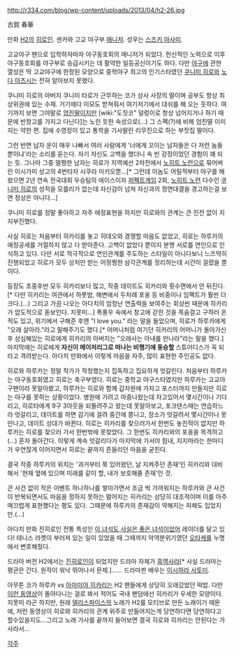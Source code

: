 http://r334.com/blog/wp-content/uploads/2013/04/h2-26.jpg

古賀 春華

만화 [[H2]]의 [[히로인]]. 센카와 고교 야구부 [[매니저]]. 성우는 [[스즈키 마사미]].

고교야구 팬으로 입학하자마자 야구동호회의 매니저가 되었다. 헌신적인 노력으로 이후 야구동호회를 야구부로 승급시키는 데 활약한 일등공신이기도 하다. 다만 [[야구]]에 관한 열성은 딱 고교야구에 한정된 모양으로 중학야구 최고의 인기스타였던 [[쿠니미 히로]]와 [[노다 아츠시]]는 전혀 알아보지 못했다.

쿠니미 히로의 아버지 쿠니미 타로가 근무하는 코가 상사 사장의 딸이며 공부도 항상 최상위권에 있는 수재. 거기에다 미모도 받쳐줘서 여기저기에서 대쉬를 해 오는 듯하다. 여기까지 보면 그야말로 [[엄친딸]]이지만 [wiki:"도짓코" 덜렁이로 항상 넘어지거나 하기 때문에 반창고를 가지고 다닌다]는 노린 듯한 속성으로(...) 그 스펙(?)에 비해 엄친딸 이미지는 약한 편. 집에 수영장이 있고 통학을 기사딸린 리무진으로 하는 부잣집 딸이다.

그런 반면 남자 운이 매우 나빠서 여러 사람에게 '너에게 꼬이는 남자들은 다 저런 놈들 뿐이냐'라는 소리를 듣는다. 자기 자신도 고백을 했더니 속 빈 강정이었던 경험이 꽤 되는 듯. 그나마 그중 멀쩡한 남자는 히로가 지역예선 2차전에서 [[노히트 노런]]으로 묶어버린 이시가미 상고의 4번타자 시쿠라 미키오뿐...[* 그런데 이놈도 어릴적부터 야구를 해왔으면 2년 연속 전국대회 우승팀의 에이스이자 [[퍼펙트게임]] 2회, [[노히트 노런]] 다수인 [[쿠니미 히로]]의 성적을 모를리가 없는데 자신감이 넘쳐 자신과의 정면대결을 경고하는걸 보면 정상은 아니다...]

쿠니미 히로를 정말 좋아하고 자주 애정표현을 하지만 히로와의 관계는 큰 진전 없이 지지부진했다.

사실 히로는 처음부터 히카리를 놓고 히데오와 경쟁할 마음도 없었고, 히로는 하루카의 애정공세를 거절하지 않고 다 받아준다. 고백이 없었다 뿐이지 분명 서로를 연인으로 인식하고 있다. 다만 서로 적극적으로 연인관계를 주도하는 스타일이 아니다보니 느즈막히 진행되었고 히로가 모두 상처만 받는 어정쩡한 삼각관계를 정리하는데 시간이 걸렸을 뿐이다.

등장도 초중후반 모두 히카리보다 많고, 작중 데이트도 히카리와 횟수면에서 안 뒤진다.[* 다만 히카리는 여관에서 하룻밤, 해변에서 두차례 포옹 등 비중이나 임팩트가 훨씬 더 크다.(...) 그리고 가끔 나오는 아다치의 엄청난 연출력을 보여주는 회상씬 때문에 히카리가 압도적으로 돋보인다. 지못미...] 폭풍우 속에서 창고에 갇힌 것을 목숨걸고 구하러 온 적도 있고, 위기에서 구해준 후엔 "I love you." 라는 말을 들었으며, 히로가 하루카에게 "오래 살아라."라고 말해주기도 했다.[* 어머니처럼 여기던 히카리의 어머니가 돌아가신 후 상심해있는 히로에게 히카리의 아버지는 "오래사는 아내를 만나라"라는 말을 했다.] 마지막에는 히로에게 '''자신이 메이저리그로 떠나는 비행기에 동승할''' 스튜어디스가 꼭 되라고 격려받는다. 아다치 만화에서 이렇게 마음을 자주, 많이 표현한 주인공도 없다.

히로와 하루카는 정말 작가가 작정했는지 집독하고 집요하게 엇갈린다. 처음부터 하루카는 야구동호회였고 히로는 축구부였다. 히로는 중학교 야구스타였지만 하루카는 고교야구팬이라 못알아봤고, 하루카는 히로와 함께 갑자원에 가자고 포스터까지 만들지만 히로는 야구를 못하는 상황이었다. 병원에 가려고 마중나왔는데 자고있어서 몇시간이나 기다리고, 히로타에게 9구 3아웃을 되돌려주고 왔는데 못알아보고, 포크댄스때는 연습하느라 엇갈리고, 데이트를 하면 감기에 걸려 중간에 쫑나고, 장소가 엇갈려서 몇시간이나 못만나고, 데이트 상대가 바뀐다. 히로는 히카리를 찾으러가서 한번도 놓친적이 없지만 하루카는 히로를 찾으러 가서 한번밖에 못찾았다. 그 한번도 히카리와의 포옹을 목격하고(...) 혼자 돌아간다. 이렇게 계속 엇갈리다가 마지막에 가서야 힘내, 지지마라는 한마디가 우연찮게 이어지면서 히로는 끝까지 흔들리던 마음을 굳힌다.

결국 작중 하루카의 위치는 '과거부터 쭉 있어왔던, 날 지켜주던 존재'인 히카리와 대비해서 '현재 옆에 있으며 미래를 같이 할, 내가 보호해줄 존재'인 것.

큰 사건 없이 작은 이벤트 하나하나를 쌓아가면서 조금 씩 가까워지는 하루카와 큰 사건이 반복되면서도 마음을 정하지 못하는 멀어지는 히카리는 상당히 대조적이며 이를 아주 매끄럽게 표현했다는 평도 있다. 그때문에 하루카의 존재감이 약해지는 피해도 입었지만.(...)

아다치 만화 진히로인 전통 특성인 [[이 녀석도 사실은 좋은 녀석이었어]] 레이더를 달고 있다! 테니스 라켓이 부러져 있는 일이 있었을 때 그때까지 악역분위기였던 [[오타케]]를 누명에서 변호해줬다.

드라마 버전 H2에서는 [[진히로인]]이 되었지만 드라마 자체가 [[흑역사]]라[* 사실 드라마는 평균은 간다. 원작이 워낙 뛰어나서 문제.]…… 드라마판 배우는 [[이시하라 사토미]].

아무튼 코가 하루카 vs [[아마미야 히카리]]는 H2 팬들에게 상당히 오래갔었던 떡밥. 다만 [http://www.youtube.com/watch?v=HphGIs1qhOI 이런 동영상]이 돌아다니는 걸로 봐서 적어도 국내 팬덤에선 히카리가 우세한 모양이다. 지못미 라곤 하지만, 원래 [[델리스파이스]]의 노래가 H2를 모티브로 만든 노래이기 때문에, 저런 동영상이 히로와 히카리의 관계 위주로 만들어지는게 당연하다면 당연하다고 할수있을지도...그리고 노래 가사를 끝까지 들어보면 결국 히로와 히카리는 안된다는 가사라서...



[[각주]]
